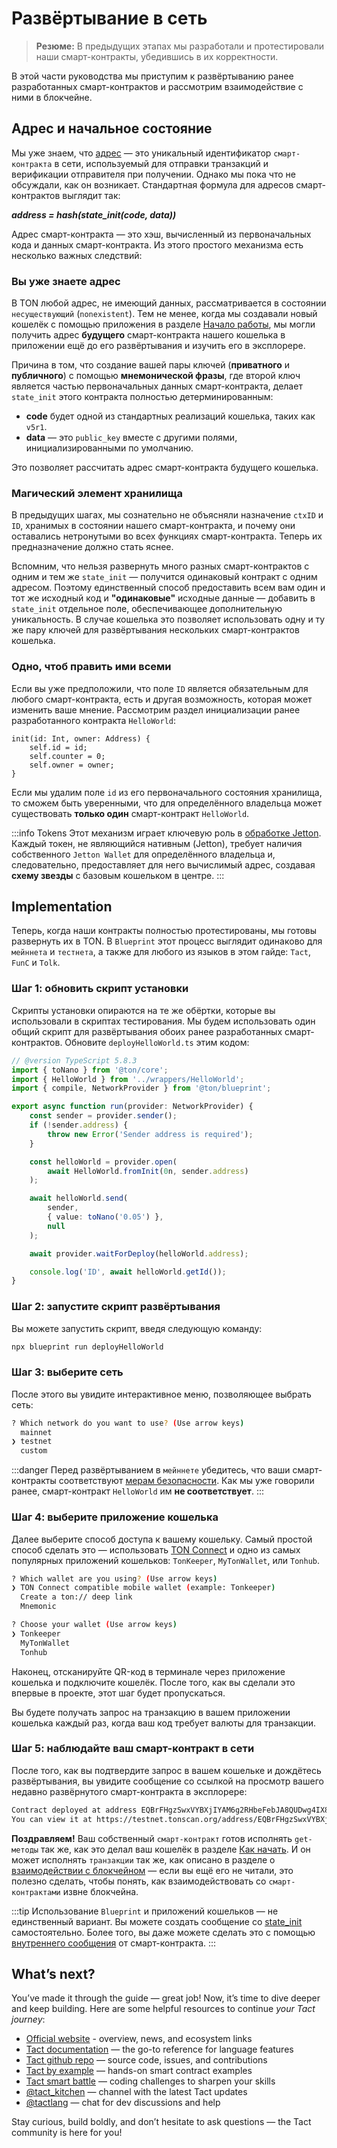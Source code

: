 
# Развёртывание в сеть

> **Резюме:** В предыдущих этапах мы разработали и протестировали наши смарт-контракты, убедившись в их корректности.

В этой части руководства мы приступим к развёртыванию ранее разработанных смарт-контрактов и рассмотрим взаимодействие с ними в блокчейне.

## Адрес и начальное состояние

Мы уже знаем, что [адрес](/ru/v3/documentation/smart-contracts/addresses/) — это уникальный идентификатор `смарт-контракта` в сети, используемый для отправки транзакций и верификации отправителя при получении. Однако мы пока что не обсуждали, как он возникает. Стандартная формула для адресов смарт-контрактов выглядит так:

***address = hash(state_init(code, data))***

Адрес смарт-контракта — это хэш, вычисленный из первоначальных кода и данных смарт-контракта. Из этого простого механизма есть несколько важных следствий:

### Вы уже знаете адрес

В TON любой адрес, не имеющий данных, рассматривается в состоянии `несуществующий` (`nonexistent`). Тем не менее, когда мы создавали новый кошелёк с помощью приложения в разделе [Начало работы](/v3/guidelines/quick-start/getting-started), мы могли получить адрес **будущего** смарт-контракта нашего кошелька в приложении ещё до его развёртывания и изучить его в эксплорере.

Причина в том, что создание вашей пары ключей (**приватного** и **публичного**) с помощью **мнемонической фразы**, где второй ключ является частью первоначальных данных смарт-контракта, делает `state_init` этого контракта полностью детерминированным:

* **code** будет одной из стандартных реализаций кошелька, таких как `v5r1`.
* **data** — это `public_key` вместе с другими полями, инициализированными по умолчанию.

Это позволяет рассчитать адрес смарт-контракта будущего кошелька.

### Магический элемент хранилища

В предыдущих шагах, мы сознательно не объясняли назначение `ctxID` и `ID`, хранимых в состоянии нашего смарт-контракта, и почему они оставались нетронутыми во всех функциях смарт-контракта. Теперь их предназначение должно стать яснее.

Вспомним, что нельзя развернуть много разных смарт-контрактов с одним и тем же `state_init` — получится одинаковый контракт с одним адресом. Поэтому единственный способ предоставить всем вам один и тот же исходный код и **"одинаковые"** исходные данные — добавить в `state_init` отдельное поле, обеспечивающее дополнительную уникальность. В случае кошелька это позволяет использовать одну и ту же пару ключей для развёртывания нескольких смарт-контрактов кошелька.

### Одно, чтоб править ими всеми

Если вы уже предположили, что поле `ID` является обязательным для любого смарт-контракта, есть и другая возможность, которая может изменить ваше мнение. Рассмотрим раздел инициализации ранее разработанного контракта `HelloWorld`:

```tact
init(id: Int, owner: Address) {
    self.id = id;
    self.counter = 0;
    self.owner = owner;
}
```

Если мы удалим поле `id` из его первоначального состояния хранилища, то сможем быть уверенными, что для определённого владельца может существовать **только один** смарт-контракт `HelloWorld`.

:::info Tokens
Этот механизм играет ключевую роль в [обработке Jetton](/ru/v3/guidelines/dapps/asset-processing/jettons/). Каждый токен, не являющийся нативным (Jetton), требует наличия собственного `Jetton Wallet` для определённого владельца и, следовательно, предоставляет для него вычислимый адрес, создавая **схему звезды** с базовым кошельком в центре.
:::

## Implementation

Теперь, когда наши контракты полностью протестированы, мы готовы развернуть их в TON. В `Blueprint` этот процесс выглядит одинаково для `мейннета` и `тестнета`, а также для любого из языков в этом гайде: `Tact`, `FunC` и `Tolk`.

### Шаг 1: обновить скрипт установки

Скрипты установки опираются на те же обёртки, которые вы использовали в скриптах тестирования. Мы будем использовать один общий скрипт для развёртывания обоих ранее разработанных смарт-контрактов. Обновите `deployHelloWorld.ts` этим кодом:

```typescript title="/scripts/deployHelloWorld.ts"
// @version TypeScript 5.8.3
import { toNano } from '@ton/core';
import { HelloWorld } from '../wrappers/HelloWorld';
import { compile, NetworkProvider } from '@ton/blueprint';

export async function run(provider: NetworkProvider) {
    const sender = provider.sender();
    if (!sender.address) {
        throw new Error('Sender address is required');
    }

    const helloWorld = provider.open(
        await HelloWorld.fromInit(0n, sender.address)
    );

    await helloWorld.send(
        sender,
        { value: toNano('0.05') },
        null
    );

    await provider.waitForDeploy(helloWorld.address);

    console.log('ID', await helloWorld.getId());
}
```

### Шаг 2: запустите скрипт развёртывания

Вы можете запустить скрипт, введя следующую команду:

```bash
npx blueprint run deployHelloWorld
```

### Шаг 3: выберите сеть

После этого вы увидите интерактивное меню, позволяющее выбрать сеть:

```bash
? Which network do you want to use? (Use arrow keys)
  mainnet
❯ testnet
  custom
```

:::danger
Перед развёртыванием в `мейннете` убедитесь, что ваши смарт-контракты соответствуют [мерам безопасности](/ru/v3/guidelines/smart-contracts/security/overview/). Как мы уже говорили ранее, смарт-контракт `HelloWorld` им **не соответствует**.
:::

### Шаг 4: выберите приложение кошелька

Далее выберите способ доступа к вашему кошельку. Самый простой способ сделать это — использовать [TON Connect](/v3/guidelines/ton-connect/overview/) и одно из самых популярных приложений кошельков: `TonKeeper`, `MyTonWallet`, или `Tonhub`.

```bash
? Which wallet are you using? (Use arrow keys)
❯ TON Connect compatible mobile wallet (example: Tonkeeper)
  Create a ton:// deep link
  Mnemonic

? Choose your wallet (Use arrow keys)
❯ Tonkeeper
  MyTonWallet
  Tonhub
```

Наконец, отсканируйте QR-код в терминале через приложение кошелька и подключите кошелёк. После того, как вы сделали это впервые в проекте, этот шаг будет пропускаться.

Вы будете получать запрос на транзакцию в вашем приложении кошелька каждый раз, когда ваш код требует валюты для транзакции.

### Шаг 5: наблюдайте ваш смарт-контракт в сети

После того, как вы подтвердите запрос в вашем кошельке и дождётесь развёртывания, вы увидите сообщение со ссылкой на просмотр вашего недавно развёрнутого смарт-контракта в эксплорере:

```bash
Contract deployed at address EQBrFHgzSwxVYBXjIYAM6g2RHbeFebJA8QUDwg4IX8CPDPug
You can view it at https://testnet.tonscan.org/address/EQBrFHgzSwxVYBXjIYAM6g2RHbeFebJA8QUDwg4IX8CPDPug
```

**Поздравляем!** Ваш собственный `смарт-контракт` готов исполнять `get-методы` так же, как это делал ваш кошелёк в разделе [Как начать](/v3/guidelines/quick-start/getting-started#navigation-tabs/). И он может исполнять `транзакции` так же, как описано в разделе о [взаимодействии с блокчейном](/ru/v3/guidelines/quick-start/blockchain-interaction/reading-from-network) — если вы ещё его не читали, это полезно сделать, чтобы понять, как взаимодействовать со `смарт-контрактами` извне блокчейна.

:::tip
Использование `Blueprint` и приложений кошельков — не единственный вариант. Вы можете создать сообщение со [state_init](/ru/v3/documentation/smart-contracts/message-management/sending-messages#message-layout) самостоятельно. Более того, вы даже можете сделать это с помощью [внутреннего сообщения](/v3/documentation/smart-contracts/message-management/sending-messages#message-layout) от смарт-контракта.
:::

## What’s next?

You’ve made it through the guide — great job!
Now, it’s time to dive deeper and keep building. Here are some helpful resources to continue *your Tact journey*:

* [Official website](https://tact-lang.org) - overview, news, and ecosystem links
* [Tact documentation](https://docs.tact-lang.org) — the go-to reference for language features
* [Tact github repo](https://github.com/tact-lang) — source code, issues, and contributions
* [Tact by example](https://tact-by-example.org/all) — hands-on smart contract examples
* [Tact smart battle](https://github.com/ton-studio/tact-smart-battle) — coding challenges to sharpen your skills
* [@tact_kitchen](https://t.me/tact_kitchen) — channel with the latest Tact updates
* [@tactlang](https://t.me/tactlang) — chat for dev discussions and help

Stay curious, build boldly, and don’t hesitate to ask questions — the Tact community is here for you!

<Feedback />

